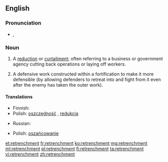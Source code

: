 ==English==
{{wikipedia}}

===Pronunciation===
* {{IPA|/rɪˈtrentʃ.mənt/}}, {{X-SAMPA|/rI"trEntS.m@nt/}}

===Noun===
{{en-noun}}

# A [[reduction]] or [[curtailment]]; often referring to a business or government agency cutting back operations or laying off workers.
# {{context|military|dated}} A defensive work constructed within a fortification to make it more defensible (by allowing defenders to retreat into and fight from it even after the enemy has taken the outer work).

====Translations====
{{trans-top|a reduction or curtailment}}
* Finnish: {{t+|fi|leikkaus}}
* Polish: [[oszczędność]] {{f}}, [[redukcja]] {{f}}
{{trans-mid}}
* Russian: {{t+|ru|сокращение|n|tr=sokraščénije|sc=Cyrl}}
{{trans-bottom}}

{{trans-top|a defensive entrenchment}}
* Polish: [[oszańcowanie]] {{n}}
{{trans-mid}}
{{trans-bottom}}

[[et:retrenchment]]
[[fr:retrenchment]]
[[ko:retrenchment]]
[[mg:retrenchment]]
[[ml:retrenchment]]
[[pl:retrenchment]]
[[fi:retrenchment]]
[[ta:retrenchment]]
[[vi:retrenchment]]
[[zh:retrenchment]]